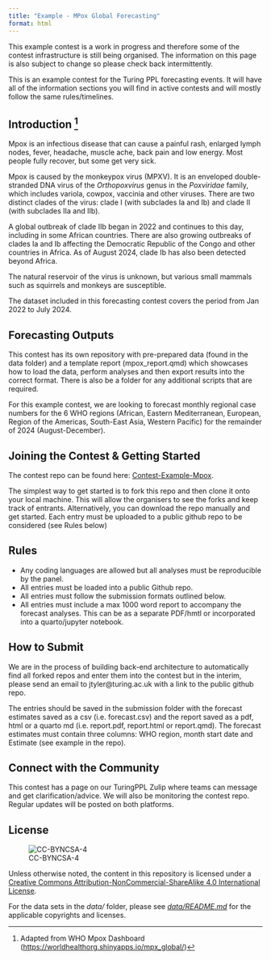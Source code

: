 ```yaml
---
title: "Example - MPox Global Forecasting"
format: html
---
```


::: callout-important
This example contest is a work in progress and therefore some of the contest infrastructure is still being organised. The information on this page is also subject to change so please check back intermittently.
:::


::: callout-note
This is an example contest for the Turing PPL forecasting events. It will have all of the information sections you will find in active contests and will mostly follow the same rules/timelines.
:::

## Introduction [^readme-1]

[^readme-1]: Adapted from WHO Mpox Dashboard (<https://worldhealthorg.shinyapps.io/mpx_global/>)

Mpox is an infectious disease that can cause a painful rash, enlarged lymph nodes, fever, headache, muscle ache, back pain and low energy. Most people fully recover, but some get very sick. 

Mpox is caused by the monkeypox virus (MPXV). It is an enveloped double-stranded DNA virus of the *Orthopoxvirus* genus in the *Poxviridae* family, which includes variola, cowpox, vaccinia and other viruses. There are two distinct clades of the virus: clade I (with subclades Ia and Ib) and clade II (with subclades IIa and IIb).

A global outbreak of clade IIb began in 2022 and continues to this day, including in some African countries. There are also growing outbreaks of clades Ia and Ib affecting the Democratic Republic of the Congo and other countries in Africa. As of August 2024, clade Ib has also been detected beyond Africa.

The natural reservoir of the virus is unknown, but various small mammals such as squirrels and monkeys are susceptible.

The dataset included in this forecasting contest covers the period from Jan 2022 to July 2024.

## Forecasting Outputs

This contest has its own repository with pre-prepared data (found in the data folder) and a template report (mpox_report.qmd) which showcases how to load the data, perform analyses and then export results into the correct format. There is also be a folder for any additional scripts that are required.

For this example contest, we are looking to forecast monthly regional case numbers for the 6 WHO regions (African, Eastern Mediterranean, European, Region of the Americas, South-East Asia, Western Pacific) for the remainder of 2024 (August-December).

## Joining the Contest & Getting Started

The contest repo can be found here: [Contest-Example-Mpox](https://github.com/TuringPPL/Contest-Example-Mpox).

The simplest way to get started is to fork this repo and then clone it onto your local machine. This will allow the organisers to see the forks and keep track of entrants. Alternatively, you can download the repo manually and get started. Each entry must be uploaded to a public github repo to be considered (see Rules below)

## Rules

-   Any coding languages are allowed but all analyses must be reproducible by the panel.
-   All entries must be loaded into a public Github repo.
-   All entries must follow the submission formats outlined below.
-   All entries must include a max 1000 word report to accompany the forecast analyses. This can be as a separate PDF/hmtl or incorporated into a quarto/jupyter notebook.

## How to Submit

We are in the process of building back-end architecture to automatically find all forked repos and enter them into the contest but in the interim, please send an email to jtyler\@turing.ac.uk with a link to the public github repo.

The entries should be saved in the submission folder with the forecast estimates saved as a csv (i.e. forecast.csv) and the report saved as a pdf, html or a quarto md (i.e. report.pdf, report.html or report.qmd). The forecast estimates must contain three columns: WHO region, month start date and Estimate (see example in the repo).

## Connect with the Community

This contest has a page on our TuringPPL Zulip where teams can message and get clarification/advice. We will also be monitoring the contest repo. Regular updates will be posted on both platforms.

## License

![CC-BYNCSA-4](https://i.creativecommons.org/l/by-nc-sa/4.0/88x31.png)

Unless otherwise noted, the content in this repository is licensed under a [Creative Commons Attribution-NonCommercial-ShareAlike 4.0 International License](http://creativecommons.org/licenses/by-nc-sa/4.0/).

For the data sets in the *data/* folder, please see [*data/README.md*](data/README.md) for the applicable copyrights and licenses.
